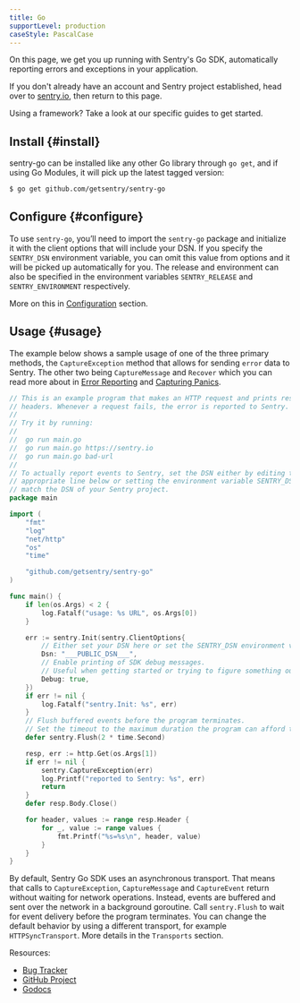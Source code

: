 ```yaml
---
title: Go
supportLevel: production
caseStyle: PascalCase
---
```


On this page, we get you up running with Sentry's Go SDK, automatically reporting errors and exceptions in your application.

<Note><markdown>

If you don't already have an account and Sentry project established, head over to [sentry.io](https://sentry.io/signup/), then return to this page.

</markdown></Note>

Using a framework? Take a look at our specific guides to get started.

<GuideGrid platform="go" />

## Install {#install}

sentry-go can be installed like any other Go library through `go get`, and if using Go Modules, it will pick up the latest tagged version:

```bash
$ go get github.com/getsentry/sentry-go
```

## Configure {#configure}

To use `sentry-go`, you’ll need to import the `sentry-go` package and initialize it with the client options that will include your DSN. If you specify the `SENTRY_DSN` environment variable, you can omit this value from options and it will be picked up automatically for you. The release and environment can also be specified in the environment variables `SENTRY_RELEASE` and `SENTRY_ENVIRONMENT` respectively.

More on this in [Configuration](/platforms/go/config/) section.

## Usage {#usage}

The example below shows a sample usage of one of the three primary methods, the `CaptureException` method that allows for sending `error` data to Sentry.
The other two being `CaptureMessage` and `Recover` which you can read more about in [Error Reporting](/error-reporting/quickstart/?platform=) and [Capturing Panics](/platforms/go/panics/).

```go
// This is an example program that makes an HTTP request and prints response
// headers. Whenever a request fails, the error is reported to Sentry.
//
// Try it by running:
//
// 	go run main.go
// 	go run main.go https://sentry.io
// 	go run main.go bad-url
//
// To actually report events to Sentry, set the DSN either by editing the
// appropriate line below or setting the environment variable SENTRY_DSN to
// match the DSN of your Sentry project.
package main

import (
	"fmt"
	"log"
	"net/http"
	"os"
	"time"

	"github.com/getsentry/sentry-go"
)

func main() {
	if len(os.Args) < 2 {
		log.Fatalf("usage: %s URL", os.Args[0])
	}

	err := sentry.Init(sentry.ClientOptions{
		// Either set your DSN here or set the SENTRY_DSN environment variable.
		Dsn: "___PUBLIC_DSN___",
		// Enable printing of SDK debug messages.
		// Useful when getting started or trying to figure something out.
		Debug: true,
	})
	if err != nil {
		log.Fatalf("sentry.Init: %s", err)
	}
	// Flush buffered events before the program terminates.
	// Set the timeout to the maximum duration the program can afford to wait.
	defer sentry.Flush(2 * time.Second)

	resp, err := http.Get(os.Args[1])
	if err != nil {
		sentry.CaptureException(err)
		log.Printf("reported to Sentry: %s", err)
		return
	}
	defer resp.Body.Close()

	for header, values := range resp.Header {
		for _, value := range values {
			fmt.Printf("%s=%s\n", header, value)
		}
	}
}
```

<Alert level="info" title="Awaiting Event Delivery"><markdown>

By default, Sentry Go SDK uses an asynchronous transport. That means that
calls to `CaptureException`, `CaptureMessage` and `CaptureEvent` return
without waiting for network operations. Instead, events are buffered and sent
over the network in a background goroutine. Call `sentry.Flush` to wait for
event delivery before the program terminates. You can change the default
behavior by using a different transport, for example `HTTPSyncTransport`. More
details in the `Transports` section.

</markdown></Alert>

Resources:

- [Bug Tracker](https://github.com/getsentry/sentry-go/issues)
- [GitHub Project](https://github.com/getsentry/sentry-go)
- [Godocs](https://godoc.org/github.com/getsentry/sentry-go)
